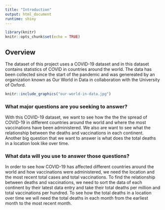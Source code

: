 ```yaml
---
title: "Introduction"
output: html_document
runtime: shiny
---
```


```r
library(knitr)
knitr::opts_chunk$set(echo = TRUE)
```

## Overview

The dataset of this project uses a COVID-19 dataset and in this dataset contains statistics of COVID in countries around the world. The data has been collected since the start of the pandemic and was genereated by an organization known as Our World in Data in collaboration with the University of Oxford.

```r
knitr::include_graphics("our-world-in-data.jpg")
```


### What major questions are you seeking to answer?

With this COVID-19 dataset, we want to see how the the the spread of COVID-19 in different countries around the world and where the most vaccinations have been administered. We also are want to see what the relationship between the deaths and vaccinations in each continent. Another big question that we want to answer is what does the total deaths in a location look like over time.

### What data will you use to answer those questions?

In order to see how COVID-19 has affected different countries around the world and how vaccinations were administered, we need the location and the most recent total cases and total vaccinations. To find the relationship between deaths and vaccinations, we need to sort the data of each continent by their latest data entry and take their total deaths per million and total vaccinations per hundred. To see how the total deaths in a location over time we will need the total deaths in each month from the earliest month to the most recent month.


